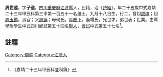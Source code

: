 {{明清人物信息框
| 姓名 = 周世遠
| 原名 =
| 圖片名稱= 
| 圖片大小 =
| 圖片說明 = 
| 最高職務 =
| 國家 = 大明 
| 爵位 =
| 籍貫 = [[四川|四川]][[重慶府|重慶府]][[江津縣|江津縣]]
| 族裔 = 
| 字號 = 
| 諡號 =
| 出生日期 = 九月十八日
| 出生地點 =
| 逝世日期 = 卒年不詳 
| 逝世地點 =
| 墓葬 =
| 配偶 = 楊氏
| 親屬 = 曾祖[[周瑄|周瑄]]，祖[[周玉鑑|周玉鑑]]，父[[周謨|周謨]]，母何氏
| 出身 =
* 嘉靖二十三年甲辰科同進士出身
| 經歷 =
| 著作 = 
}}
'''周世遠'''{{BD|1520年||？年||}}，字'''子道'''，[[四川|四川]][[重慶府|重慶府]][[江津縣|江津縣]]人，民籍，治《[[詩經|詩經]]》，年二十五歲中式嘉靖二十三年甲辰科第三甲第一百五十一名進士。九月十八日生，行二，曾祖[[周瑄|周瑄]]；祖[[周玉鑑|周玉鑑]]，壽官；父[[周謨|周謨]]；母何氏。[[具慶下|具慶下]]，妻楊氏，兄世才，弟世表；世業。由縣學附學生中式四川鄉試第五十四名[[舉人|舉人]]，[[會試|會試]]中式第五十七名<ref>《嘉靖二十三年甲辰科登科錄》</ref>。
==註釋==
{{reflist}}

{{嘉靖二十三年甲辰科殿试金榜}}

{{Authority control}}
{{DEFAULTSORT:Z}}
[[Category:周姓|Category:周姓]]
[[Category:江津人|Category:江津人]]


{{明朝人物小作品}}